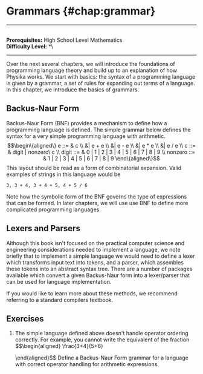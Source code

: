# Grammars \{#chap:grammar\}

------------------------------------------------------------------------

\
**Prerequisites:** High School Level Mathematics\
**Difficulty Level:** \*\

------------------------------------------------------------------------

Over the next several chapters, we will introduce the foundations of
programming language theory and build up to an explanation of how
Physika works. We start with basics: the syntax of a programming
language is given by a grammar, a set of rules for expanding out terms
of a language. In this chapter, we introduce the basics of grammars.

## Backus-Naur Form

Backus-Naur Form (BNF) provides a mechanism to define how a programming
language is defined. The simple grammar below defines the syntax for a
very simple programming language with arithmetic. $$\begin\{aligned\}
    e ::= & c  \\
    &| e + e \\
    &| e - e \\
    &| e * e \\
    &| e / e \\
    c ::= & digit | nonzero\ c \\
    digit ::= & 0 | 1 | 2 | 3 | 4 | 5 | 6 | 7 | 8 | 9 \\
    nonzero ::=  & 1 | 2 | 3 | 4 | 5 | 6 | 7 | 8 | 9
\end\{aligned\}$$ This layout should be read as a form of combinatorial
expansion. Valid examples of strings in this language would be

    3, 3 + 4, 3 + 4 + 5, 4 + 5 / 6

Note how the symbolic form of the BNF governs the type of expressions
that can be formed. In later chapters, we will use use BNF to define
more complicated programming languages.

## Lexers and Parsers

Although this book isn't focused on the practical computer science and
engineering considerations needed to implement a language, we note
briefly that to implement a simple language we would need to define a
lexer which transforms input text into tokens, and a parser, which
assembles these tokens into an abstract syntax tree. There are a number
of packages available which convert a given Backus-Naur form into a
lexer/parser that can be used for language implementation.

If you would like to learn more about these methods, we recommend
referring to a standard compilers textbook.

## Exercises

1.  The simple language defined above doesn't handle operator ordering
    correctly. For example, you cannot write the equivalent of the
    fraction $$\begin\{aligned\}
            \frac\{3+4\}\{5+6\}
        
    \end\{aligned\}$$ Define a Backus-Naur Form grammar for a language
    with correct operator handling for arithmetic expressions.
